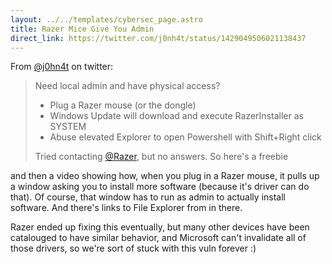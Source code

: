 ```yaml
---
layout: ../../templates/cybersec_page.astro
title: Razer Mice Give You Admin
direct_link: https://twitter.com/j0nh4t/status/1429049506021138437
---
```


From [@j0hn4t](https://twitter.com/j0hn4t) on twitter:

> Need local admin and have physical access?
> - Plug a Razer mouse (or the dongle)
> - Windows Update will download and execute RazerInstaller as SYSTEM
> - Abuse elevated Explorer to open Powershell with Shift+Right click
> 
> Tried contacting [@Razer](https://twitter.com/Razer), but no answers. So here's a freebie

and then a video showing how, when you plug in a Razer mouse, it pulls up a window asking you to install more software (because it's driver can do that). Of course, that window has to run as admin to actually install software. And there's links to File Explorer from in there.

Razer ended up fixing this eventually, but many other devices have been catalouged to have similar behavior, and Microsoft can't invalidate all of those drivers, so we're sort of stuck with this vuln forever :)
